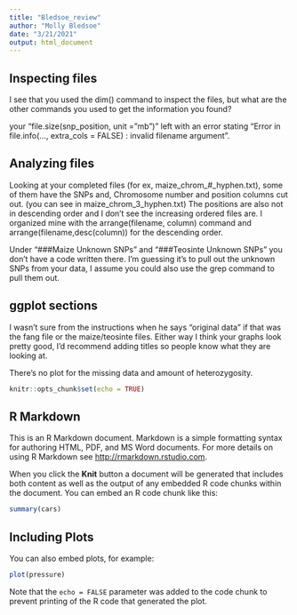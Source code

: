 ```yaml
---
title: "Bledsoe_review"
author: "Molly Bledsoe"
date: "3/21/2021"
output: html_document
---
```

## Inspecting files

I see that you used the dim() command to inspect the files, but what are the other commands you used to get the information you found? 

your "file.size(snp_position, unit = "mb")" left with an error stating "Error in file.info(..., extra_cols = FALSE) : invalid filename argument". 

## Analyzing files

Looking at your completed files (for ex, maize_chrom_#_hyphen.txt), some of them have the SNPs and, Chromosome number and position columns cut out. (you can see in maize_chrom_3_hyphen.txt) The positions are also not in descending order and I don't see the increasing ordered files are. I organized mine with the arrange(filename, column) command and arrange(filename,desc(column)) for the descending order. 

Under "###Maize Unknown SNPs" and "###Teosinte Unknown SNPs" you don't have a code written there. I'm guessing it's to pull out the unknown SNPs from your data, I assume you could also use the grep command to pull them out. 

## ggplot sections

I wasn't sure from the instructions when he says "original data" if that was the fang file or the maize/teosinte files. Either way I think your graphs look pretty good, I'd recommend adding titles so people know what they are looking at. 

There's no plot for the missing data and amount of heterozygosity. 



```r
knitr::opts_chunk$set(echo = TRUE)
```

## R Markdown

This is an R Markdown document. Markdown is a simple formatting syntax for authoring HTML, PDF, and MS Word documents. For more details on using R Markdown see <http://rmarkdown.rstudio.com>.

When you click the **Knit** button a document will be generated that includes both content as well as the output of any embedded R code chunks within the document. You can embed an R code chunk like this:

```r
summary(cars)
```

## Including Plots

You can also embed plots, for example:

```r
plot(pressure)
```

Note that the `echo = FALSE` parameter was added to the code chunk to prevent printing of the R code that generated the plot.
